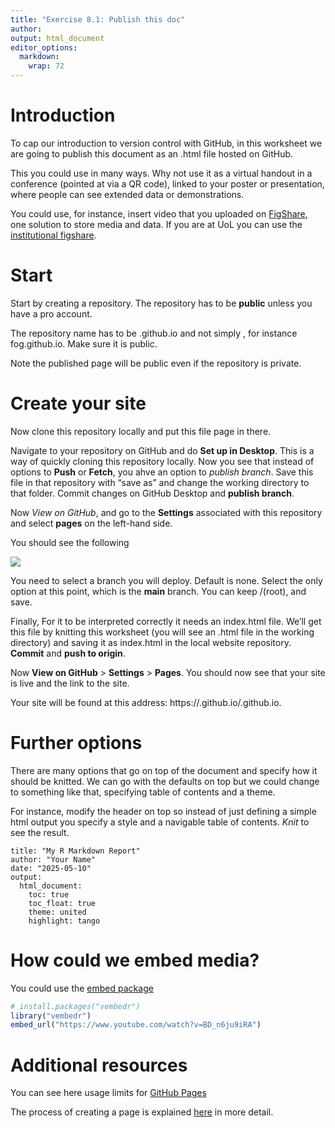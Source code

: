 ```yaml
---
title: "Exercise 8.1: Publish this doc"
author: 
output: html_document
editor_options: 
  markdown: 
    wrap: 72
---
```


# Introduction

To cap our introduction to version control with GitHub, in this
worksheet we are going to publish this document as an .html file hosted
on GitHub.

This you could use in many ways. Why not use it as a virtual handout in
a conference (pointed at via a QR code), linked to your poster or
presentation, where people can see extended data or demonstrations.

You could use, for instance, insert video that you uploaded on
[FigShare](https://figshare.com/), one solution to store media and data.
If you are at UoL you can use the [institutional
figshare](http://figshare.le.ac.uk/).

# Start 
Start by creating a repository. The repository has to be **public** unless you have a pro account.

The repository name has to be <name>.github.io and not simply <name>, for instance fog.github.io. Make sure it is public.

Note the published page will be public even if the repository is private.

# Create your site
Now clone this repository locally and put this file page in there. 

Navigate to your repository on GitHub and do **Set up in Desktop**. This is a way of quickly cloning this repository locally. Now you see that instead of options to **Push** or **Fetch**, you ahve an option to *publish branch*. Save this file in that repository with "save as" and change the working directory to that folder. Commit changes on GitHub Desktop and **publish branch**.

Now *View on GitHub*, and go to the **Settings** associated with this repository and select **pages** on the left-hand side.

You should see the following 

![](images/pages_settings.png)

You need to select a branch you will deploy. Default is none. Select the only option at this point, which is the **main** branch. You can keep /(root), and save. 

Finally, For it to be interpreted correctly it needs an index.html file. We'll get this file by knitting this worksheet (you will see an .html file in the working directory) and saving it as index.html in the local website repository. **Commit** and **push to origin**.

Now **View on GitHub** > **Settings** > **Pages**. You should now see that your site is live and the link to the site.

Your site will be found at this address: https://<username>.github.io/<name>.github.io. 

# Further options

There are many options that go on top of the document and specify how it should be knitted. We can go with the defaults on top but we could change to something like that, specifying table of contents and a theme.

For instance, modify the header on top so instead of just defining a simple html output you specify a style and a navigable table of contents. *Knit* to see the result.

```         
title: "My R Markdown Report"
author: "Your Name"
date: "2025-05-10"
output: 
  html_document:
    toc: true
    toc_float: true
    theme: united
    highlight: tango
```
# How could we embed media?

You could use the [embed package](https://cran.r-project.org/web/packages/vembedr/vignettes/embed.html)

```r
# install.packages("vembedr")
library("vembedr")
embed_url("https://www.youtube.com/watch?v=BD_n6ju9iRA")

```

# Additional resources
You can see here usage limits for [GitHub Pages](http://docs.github.com/en/pages/getting-started-with-github-pages/github-pages-limits)

The process of creating a page is explained [here](https://docs.github.com/en/pages/getting-started-with-github-pages/creating-a-github-pages-site) in more detail. 
